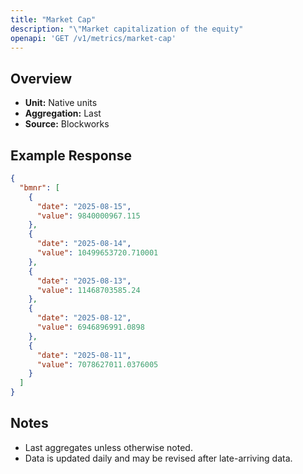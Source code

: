 ```yaml
---
title: "Market Cap"
description: "\"Market capitalization of the equity"
openapi: 'GET /v1/metrics/market-cap'
---
```


## Overview

- **Unit:** Native units
- **Aggregation:** Last
- **Source:** Blockworks

## Example Response

```json
{
  "bmnr": [
    {
      "date": "2025-08-15",
      "value": 9840000967.115
    },
    {
      "date": "2025-08-14",
      "value": 10499653720.710001
    },
    {
      "date": "2025-08-13",
      "value": 11468703585.24
    },
    {
      "date": "2025-08-12",
      "value": 6946896991.0898
    },
    {
      "date": "2025-08-11",
      "value": 7078627011.0376005
    }
  ]
}
```

## Notes
- Last aggregates unless otherwise noted.
- Data is updated daily and may be revised after late-arriving data.
